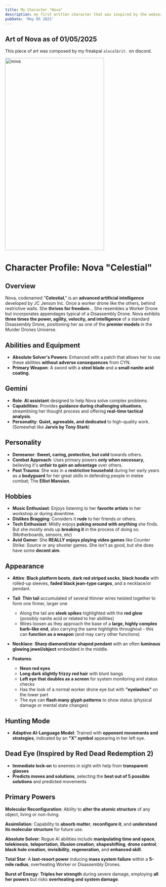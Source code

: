 ```yaml
---
title: My Character "Nova"
description: my first written character that was inspired by the webseries "Murder Drones"
pubDate: 'May 05 2025'
---
```


## Art of Nova as of 01/05/2025

This piece of art was composed by my freakpal `alocalbrit.` on discord.

<img width="320" height="620" alt="nova" src="https://raw.githubusercontent.com/undefinedcode0/web-db/main/C3jjS7JXJ9zO8I.png" />

# Character Profile: Nova "Celestial"

## Overview

Nova, codenamed "**Celestial**," is an **advanced artificial intelligence** developed by JC Jenson Inc. Once a worker drone like the others, behind restrictive walls. She **thrives for freedom**... She resembles a Worker Drone but incorporates appendages typical of a Disassembly Drone. Nova exhibits **three times the power, agility, velocity, and intelligence** of a standard Disassembly Drone, positioning her as one of the **premier models** in the Murder Drones Universe.

## Abilities and Equipment

- **Absolute Solver's Powers**: Enhanced with a patch that allows her to use these abilities **without adverse consequences** from CYN.
- **Primary Weapon**: A sword with a **steel blade** and a **small nanite acid coating**.

## Gemini

- **Role**: **AI assistant** designed to help Nova solve complex problems.
- **Capabilities**: Provides **guidance during challenging situations**, streamlining her thought process and offering **real-time tactical analysis**.
- **Personality**: **Quiet, agreeable, and dedicated** to high-quality work. (Somewhat like **Jarvis by Tony Stark**)

## Personality

- **Demeanor**: **Sweet, caring, protective, but cold** towards others.
- **Combat Approach**: Uses primary powers **only when necessary**, believing it's **unfair to gain an advantage** over others.
- **Past Trauma**: She was in a **restrictive household** during her early years as a **bodyguard** for her great skills in defending people in melee combat; The **Elliot Mansion**.

## Hobbies

- **Music Enthusiast**: Enjoys listening to her **favorite artists** in her workshop or during downtime.
- **Dislikes Bragging**: Considers it **rude** to her friends or others.
- **Tech Enthusiast**: Mildly enjoys **poking around with anything** she finds. But she mostly ends up **breaking it** in the process of doing so. (Motherboards, sensors, etc)
- **Avid Gamer**: She **REALLY enjoys playing video games** like Counter Strike: Source or any shooter games. She isn't as good, but she does have some **decent aim**.

## Appearance

- **Attire**: **Black platform boots**, **dark red striped socks**, **black hoodie** with rolled-up sleeves, **faded black jean-type cargos**, and a necklace/or pendant.

- **Tail**: **Thin tail** accumulated of several thinner wires twisted together to form one firmer, larger one
  - Along the tail are **sleek spikes** highlighted with the **red glow** (possibly nanite acid or related to her abilities)
  - Wires loosen as they approach the base of a **large, highly complex barb-like end**, also carrying the same highlights throughout - this can **function as a weapon** (and may carry other functions)

- **Necklace**: **Sharp diamond/star shaped pendant** with an often **luminous glowing jewel/object** embedded in the middle.

- **Features**:
  - **Neon red eyes**
  - **Long dark slightly frizzy red hair** with blunt bangs
  - **Left eye that doubles as a screen** for system monitoring and status checks
  - Has the look of a normal worker drone eye but with **"eyelashes"** on the lower part
  - The eye can **flash many glyph patterns** to show status (physical damage or mental state changes)

## Hunting Mode

- **Adaptive AI-Language Model**: Trained with **opponent movements and strategies**, indicated by an **"X" symbol** appearing in her left eye.

## Dead Eye (Inspired by Red Dead Redemption 2)

- **Immediate lock-on** to enemies in sight with help from **transparent glasses**
- **Predicts moves and solutions**, selecting the **best out of 5 possible solutions** and predicted movements

## Primary Powers

**Molecular Reconfiguration**: Ability to **alter the atomic structure** of any object, living or non-living.

**Assimilation**: Capability to **absorb matter**, **reconfigure it**, and **understand its molecular structure** for future use.

**Absolute Solver**: Rogue AI abilities include **manipulating time and space**, **telekinesis**, **teleportation**, **illusion creation**, **shapeshifting**, **drone control**, **black hole creation**, **invisibility**, **regeneration**, and **enhanced skill**.

**Total Star**: A **last-resort power** inducing **mass system failure** within a **5-mile radius**, overheating Worker or Disassembly Drones.

**Burst of Energy**: **Triples her strength** during severe damage, employing **all her powers** but risks **overheating and system damage**.
